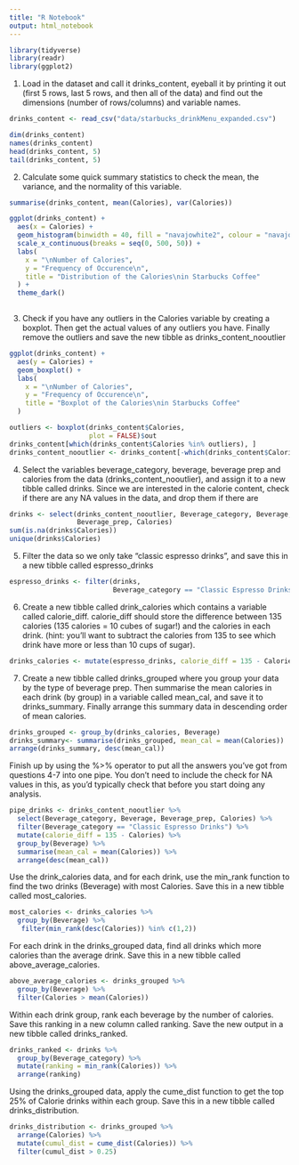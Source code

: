 ```yaml
---
title: "R Notebook"
output: html_notebook
---
```


```r
library(tidyverse)
library(readr)
library(ggplot2)
```

1. Load in the dataset and call it drinks_content, eyeball it by printing it out (first 5 rows, last 5 rows, and then all of the data) and find out the dimensions (number of rows/columns) and variable names.
```r
drinks_content <- read_csv("data/starbucks_drinkMenu_expanded.csv")
```


```r
dim(drinks_content)
names(drinks_content)
head(drinks_content, 5)
tail(drinks_content, 5)
```

2. Calculate some quick summary statistics to check the mean, the variance, and the normality of this variable.
```r
summarise(drinks_content, mean(Calories), var(Calories))
```

```r
ggplot(drinks_content) +
  aes(x = Calories) +
  geom_histogram(binwidth = 40, fill = "navajowhite2", colour = "navajowhite4") +
  scale_x_continuous(breaks = seq(0, 500, 50)) +
  labs(
    x = "\nNumber of Calories", 
    y = "Frequency of Occurence\n", 
    title = "Distribution of the Calories\nin Starbucks Coffee"
  ) +
  theme_dark()
  
```

3. Check if you have any outliers in the Calories variable by creating a boxplot. Then get the actual values of any outliers you have. Finally remove the outliers and save the new tibble as drinks_content_nooutlier
```r
ggplot(drinks_content) +
  aes(y = Calories) +
  geom_boxplot() +
  labs(
    x = "\nNumber of Calories", 
    y = "Frequency of Occurence\n", 
    title = "Boxplot of the Calories\nin Starbucks Coffee"
  ) 
```

```r
outliers <- boxplot(drinks_content$Calories, 
                    plot = FALSE)$out
drinks_content[which(drinks_content$Calories %in% outliers), ]
drinks_content_nooutlier <- drinks_content[-which(drinks_content$Calories %in% outliers), ]
```

4. Select the variables beverage_category, beverage, beverage prep and calories from the data (drinks_content_nooutlier), and assign it to a new tibble called drinks. Since we are interested in the calorie content, check if there are any NA values in the data, and drop them if there are

```r
drinks <- select(drinks_content_nooutlier, Beverage_category, Beverage, 
                 Beverage_prep, Calories)
sum(is.na(drinks$Calories))
unique(drinks$Calories)
```

5. Filter the data so we only take “classic espresso drinks”, and save this in a new tibble called espresso_drinks
```r
espresso_drinks <- filter(drinks, 
                          Beverage_category == "Classic Espresso Drinks")
```

6. Create a new tibble called drink_calories which contains a variable called calorie_diff. calorie_diff should store the difference between 135 calories (135 calories = 10 cubes of sugar!) and the calories in each drink. (hint: you’ll want to subtract the calories from 135 to see which drink have more or less than 10 cups of sugar).
```r
drinks_calories <- mutate(espresso_drinks, calorie_diff = 135 - Calories)
```

7. Create a new tibble called drinks_grouped where you group your data by the type of beverage prep. Then summarise the mean calories in each drink (by group) in a variable called mean_cal, and save it to drinks_summary. Finally arrange this summary data in descending order of mean calories.
```r
drinks_grouped <- group_by(drinks_calories, Beverage)
drinks_summary<- summarise(drinks_grouped, mean_cal = mean(Calories))
arrange(drinks_summary, desc(mean_cal))
```

Finish up by using the %>% operator to put all the answers you’ve got from questions 4-7 into one pipe. You don’t need to include the check for NA values in this, as you’d typically check that before you start doing any analysis.

```r
pipe_drinks <- drinks_content_nooutlier %>%
  select(Beverage_category, Beverage, Beverage_prep, Calories) %>%
  filter(Beverage_category == "Classic Espresso Drinks") %>%
  mutate(calorie_diff = 135 - Calories) %>%
  group_by(Beverage) %>%
  summarise(mean_cal = mean(Calories)) %>%
  arrange(desc(mean_cal))
```

 
Use the drink_calories data, and for each drink, use the min_rank function to find the two drinks (Beverage) with most Calories. Save this in a new tibble called most_calories.
```r
most_calories <- drinks_calories %>%
  group_by(Beverage) %>%
   filter(min_rank(desc(Calories)) %in% c(1,2))
```


For each drink in the drinks_grouped data, find all drinks which more calories than the average drink. Save this in a new tibble called  above_average_calories.
```r
above_average_calories <- drinks_grouped %>%
  group_by(Beverage) %>%
  filter(Calories > mean(Calories))
```


Within each drink group, rank each beverage by the number of calories. Save this ranking in a new column called ranking. Save the new output in a new tibble called drinks_ranked.
```r
drinks_ranked <- drinks %>%
  group_by(Beverage_category) %>%
  mutate(ranking = min_rank(Calories)) %>%
  arrange(ranking)
```


Using the drinks_grouped data, apply the cume_dist function to get the top 25% of Calorie drinks within each group. Save this in a new tibble called  drinks_distribution.
```r
drinks_distribution <- drinks_grouped %>%
  arrange(Calories) %>%
  mutate(cumul_dist = cume_dist(Calories)) %>%
  filter(cumul_dist > 0.25)

```




















